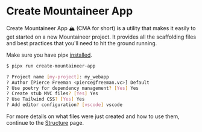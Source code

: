 # Create Mountaineer App

Create Mountaineer App 🏔️ (CMA for short) is a utility that makes it easily to get started on a new Mountaineer project. It provides all the scaffolding files and best practices that you'll need to hit the ground running.

Make sure you have pipx [installed](https://pipx.pypa.io/stable/installation/).

```bash
$ pipx run create-mountaineer-app

? Project name [my-project]: my_webapp
? Author [Pierce Freeman <pierce@freeman.vc>] Default
? Use poetry for dependency management? [Yes] Yes
? Create stub MVC files? [Yes] Yes
? Use Tailwind CSS? [Yes] Yes
? Add editor configuration? [vscode] vscode
```

For more details on what files were just created and how to use them, continue to the [Structure](structure.md) page.
